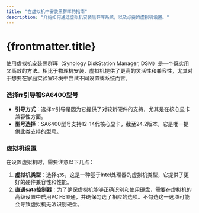 ```yaml
---
title: "在虚拟机中安装黑群晖的指南"
description: "介绍如何通过虚拟机安装黑群晖系统，以及必要的虚拟机设置。"
---
```


# {frontmatter.title}

使用虚拟机安装黑群晖（Synology DiskStation Manager,
DSM）是一个既实用又高效的方法。相比于物理机安装，虚拟机提供了更高的灵活性和兼容性，尤其对于想要在家庭实验室环境中尝试不同设置或系统而言。


### 选择rr引导和SA6400型号

- **引导方式**：选择rr引导是因为它提供了对较新硬件的支持，尤其是在核心显卡兼容性方面。
- **型号选择**：SA6400型号支持12-14代核心显卡，截至24.2版本，它是唯一提供此类支持的型号。

### 虚拟机设置

在设置虚拟机时，需要注意以下几点：

1. **虚拟机类型**：选择`q35`，这是一种基于Intel处理器的虚拟机类型，它提供了更好的硬件兼容性和性能。
2. **直通sata控制器**：为了确保虚拟机能够正确识别和使用硬盘，需要在虚拟机的高级设置中启用PCI-E直通，并确保勾选了相应的选项。不勾选这一选项可能会导致虚拟机无法识别硬盘。